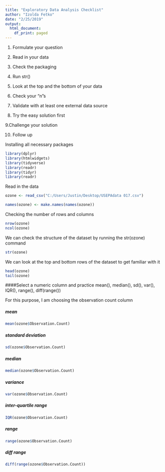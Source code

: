 ```yaml
---
title: "Exploratory Data Analysis Checklist"
author: "Izolda Fetko"
date: "2/25/2019"
output:
  html_document:
    df_print: paged
---
```



1. Formulate your question

2. Read in your data

3. Check the packaging

4. Run str()

5. Look at the top and the bottom of your data

6. Check your "n"s

7. Validate with at least one external data source

8. Try the easy solution first

9.Challenge your solution

10. Follow up

Installing all necessary packages


```r
library(dplyr)
library(htmlwidgets)
library(tidyverse)
library(readr)
library(tidyr)
library(readr)

```

Read in the data

```r
ozone <- read_csv("C:/Users/Justin/Desktop/USEPAdata 017.csv")

```

```r
names(ozone) <- make.names(names(ozone))
```

Checking the number of rows and columns

```r
nrow(ozone)
ncol(ozone)
```

We can check the structure of the dataset by running the str(ozone) command

```r
str(ozone)
```

We can look at the top and bottom rows of the dataset to get familiar with it

```r
head(ozone)
tail(ozone)
```
####Select a numeric column and practice mean(), median(), sd(), var(), IQR(), range(), diff(range()) 

For this purpose, I am choosing the observation count column

##### mean

```r
mean(ozone$Observation.Count)
```

##### standard deviation

```r
sd(ozone$Observation.Count)

```

##### median

```r
median(ozone$Observation.Count)
```

##### variance
```r
var(ozone$Observation.Count)
```

##### inter-quartile range
```r
IQR(ozone$Observation.Count)
```

##### range

```r
range(ozone$Observation.Count)
```
##### diff range

```r
diff(range(ozone$Observation.Count))
```



